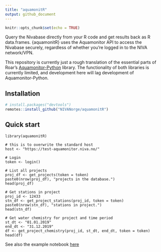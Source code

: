 ```yaml
---
title: "aquamonitR"
output: github_document
---
```


```r
knitr::opts_chunk$set(echo = TRUE)
```

Query the Nivabase directly from your R code and get results back as R data.frames. {aquamonitR} uses the Aquamonitor API to access the Nivabase securely, regardless of whether you're logged in to the NIVA network/VPN. 

This repository is currently just a rough translation of the essential parts of Roar's [Aquamonitor-Python](https://github.com/NIVANorge/Aquamonitor-Python) library. The functionality of both libraries is currently limited, and development here will lag development of Aquamonitor-Python.

## Installation

```r
# install.packages("devtools")
remotes::install_github("NIVANorge/aquamonitR")
```

## Quick start

```{reval=FALSE}
library(aquamonitR)

# this is to overwrite the standard host
host <- "https://test-aquamonitor.niva.no/"

# Login
token <- login()

# List all projects
proj_df <- get_projects(token = token)
paste0(nrow(proj_df), "projects in the database.")
head(proj_df)

# Get stations in project
proj_id <- 12433
stn_df <- get_project_stations(proj_id, token = token)
paste0(nrow(stn_df), "stations in project.")
head(stn_df)

# Get water chemistry for project and time period
st_dt <- "01.01.2019"
end_dt <- "31.12.2019"
df <- get_project_chemistry(proj_id, st_dt, end_dt, token = token)
head(df)
```

See also the example notebook [here](https://nbviewer.jupyter.org/github/NIVANorge/aquamonitR/blob/main/examples/query_chem.ipynb)
